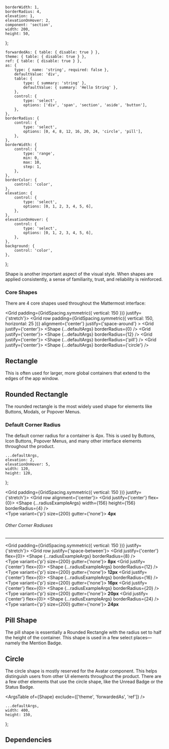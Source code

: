


    borderWidth: 1,
    borderRadius: 4,
    elevation: 1,
    elevationOnHover: 2,
    component: 'section',
    width: 200,
    height: 50,
};

    forwardedAs: { table: { disable: true } },
    theme: { table: { disable: true } },
    ref: { table: { disable: true } },
    as: {
        type: { name: 'string', required: false },
        defaultValue: 'div',
        table: {
            type: { summary: 'string' },
            defaultValue: { summary: 'Hello String' },
        },
        control: {
            type: 'select',
            options: ['div', 'span', 'section', 'aside', 'button'],
        },
    },
    borderRadius: {
        control: {
            type: 'select',
            options: [0, 4, 8, 12, 16, 20, 24, 'circle', 'pill'],
        },
    },
    borderWidth: {
        control: {
            type: 'range',
            min: 0,
            max: 10,
            step: 1,
        },
    },
    borderColor: {
        control: 'color',
    },
    elevation: {
        control: {
            type: 'select',
            options: [0, 1, 2, 3, 4, 5, 6],
        },
    },
    elevationOnHover: {
        control: {
            type: 'select',
            options: [0, 1, 2, 3, 4, 5, 6],
        },
    },
    background: {
        control: 'color',
    },
};

<Meta component={Shape} title="Foundations/Shape" />

<Title>Shape</Title>

<Subtitle>
    Shape is another important aspect of the visual style. When shapes are applied consistently, a
    sense of familiarity, trust, and reliability is reinforced.
</Subtitle>

### Core Shapes

There are 4 core shapes used throughout the Mattermost interface:

<Grid padding={GridSpacing.symmetric({ vertical: 150 })} justify={'stretch'}>
    <Grid
        row
        padding={GridSpacing.symmetric({ vertical: 150, horizontal: 25 })}
        alignment={'center'}
        justify={'space-around'}
    >
        <Grid justify={'center'}>
            <Shape {...defaultArgs} borderRadius={0} />
        </Grid>
        <Grid justify={'center'}>
            <Shape {...defaultArgs} borderRadius={12} />
        </Grid>
        <Grid justify={'center'}>
            <Shape {...defaultArgs} borderRadius={'pill'} />
        </Grid>
        <Grid justify={'center'}>
            <Shape {...defaultArgs} borderRadius={'circle'} />
        </Grid>
    </Grid>
</Grid>

## Rectangle

This is often used for larger, more global containers that extend to the edges of the app window.

## Rounded Rectangle

The rounded rectangle is the most widely used shape for elements like Buttons, Modals, or Popover Menus.

### Default Corner Radius

The default corner radius for a container is 4px.
This is used by Buttons, Icon Buttons, Popover Menus, and many other interface elements throughout the product.

    ...defaultArgs,
    elevation: 2,
    elevationOnHover: 5,
    width: 120,
    height: 120,
};

<Grid padding={GridSpacing.symmetric({ vertical: 150 })} justify={'stretch'}>
    <Grid row alignment={'center'}>
        <Grid justify={'center'} flex={0}>
            <Grid padding={GridSpacing.all(150)}>
                <Shape {...radiusExampleArgs} width={156} height={156} borderRadius={4} />
            </Grid>
            <br />
            <Type variant={'p'} size={200} gutter={'none'}>
                <strong>4px</strong>
            </Type>
        </Grid>
    </Grid>
</Grid>

###### Other Corner Radiuses

---

<Grid padding={GridSpacing.symmetric({ vertical: 150 })} justify={'stretch'}>
    <Grid row justify={'space-between'}>
        <Grid justify={'center'} flex={0}>
            <Grid padding={GridSpacing.all(150)}>
                <Shape {...radiusExampleArgs} borderRadius={8} />
            </Grid>
            <br />
            <Type variant={'p'} size={200} gutter={'none'}>
                <strong>8px</strong>
            </Type>
        </Grid>
        <Grid justify={'center'} flex={0}>
            <Grid padding={GridSpacing.all(150)}>
                <Shape {...radiusExampleArgs} borderRadius={12} />
            </Grid>
            <br />
            <Type variant={'p'} size={200} gutter={'none'}>
                <strong>12px</strong>
            </Type>
        </Grid>
        <Grid justify={'center'} flex={0}>
            <Grid padding={GridSpacing.all(150)}>
                <Shape {...radiusExampleArgs} borderRadius={16} />
            </Grid>
            <br />
            <Type variant={'p'} size={200} gutter={'none'}>
                <strong>16px</strong>
            </Type>
        </Grid>
        <Grid justify={'center'} flex={0}>
            <Grid padding={GridSpacing.all(150)}>
                <Shape {...radiusExampleArgs} borderRadius={20} />
            </Grid>
            <br />
            <Type variant={'p'} size={200} gutter={'none'}>
                <strong>20px</strong>
            </Type>
        </Grid>
        <Grid justify={'center'} flex={0}>
            <Grid padding={GridSpacing.all(150)}>
                <Shape {...radiusExampleArgs} borderRadius={24} />
            </Grid>
            <br />
            <Type variant={'p'} size={200} gutter={'none'}>
                <strong>24px</strong>
            </Type>
        </Grid>
    </Grid>
</Grid>

## Pill Shape

The pill shape is essentially a Rounded Rectangle with the radius set to half the height of the container.
This shape is used in a few select places—namely the Mention Badge.

## Circle

The circle shape is mostly reserved for the Avatar component.
This helps distinguish users from other UI elements throughout the product.
There are a few other elements that use the circle shape, like the Unread Badge or the Status Badge.

<ArgsTable of={Shape} exclude={['theme', 'forwardedAs', 'ref']} />

    ...defaultArgs,
    width: 400,
    height: 150,
};

## Dependencies

<DependenciesTable titleDependencies="Dependencies" titleDependents="Dependents" of={Shape} />

<Canvas hidden>
    <Story
        name="Rectangle"
        argTypes={argTypes}
        args={{
            ...canvasExampleArgs,
            borderRadius: 0,
            elevation: 0,
        }}
    >
        {Template.bind({})}
    </Story>
    <Story
        name="Rounded Rectangle"
        argTypes={argTypes}
        args={{
            ...canvasExampleArgs,
            borderRadius: 16,
        }}
    >
        {Template.bind({})}
    </Story>
    <Story
        name="Pill"
        argTypes={argTypes}
        args={{
            ...canvasExampleArgs,
            borderRadius: 'pill',
            elevation: 2,
        }}
    >
        {Template.bind({})}
    </Story>
    <Story
        name="Circle"
        argTypes={argTypes}
        args={{
            ...canvasExampleArgs,
            borderRadius: 'circle',
            elevation: 3,
            component: 'section',
            width: 400,
            height: 100,
        }}
    >
        {Template.bind({})}
    </Story>
</Canvas>
